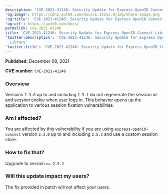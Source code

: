 ```yaml
---
description: 'CVE-2021-41246: Security Update for Express OpenID Connect Library'
'og:image': https://cdn2.auth0.com/docs/1.14553.0/img/share-image.png
'og:title': 'CVE-2021-41246: Security Update for Express OpenID Connect Library'
'og:url': https://auth0.com/docs/
permalink: cve-2021-41246
title: 'CVE-2021-41246: Security Update for Express OpenID Connect Library'
'twitter:description': 'CVE-2021-41246: Security Update for Express OpenID Connect
  Library'
'twitter:title': 'CVE-2021-41246: Security Update for Express OpenID Connect Library'
---
```

**Published**: December 08, 2021

**CVE number**: `CVE-2021-41246`

### Overview

Versions `2.3.0` up to and including `2.5.1` do not regenerate the session id and <Tooltip tip="Session Cookie: Entity that, when present, allows the user to be considered authenticated." cta="View Glossary" href="/docs/glossary?term=session+cookie">session cookie</Tooltip> when user logs in. This behavior opens up the application to various session fixation vulnerabilities.

### Am I affected?

You are affected by this vulnerability if you are using `express-openid-connect` version `2.3.0` up to and including `2.5.1` and use a custom session store.

### How to fix that?

Upgrade to version `>= 2.5.2`

### Will this update impact my users?

The fix provided in patch will not affect your users.